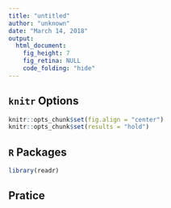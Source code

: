 ```yaml
---
title: "untitled"
author: "unknown"
date: "March 14, 2018"
output:
  html_document:
    fig_height: 7
    fig_retina: NULL
    code_folding: "hide"
---
```


## `knitr` Options

```r
knitr::opts_chunk$set(fig.align = "center")
knitr::opts_chunk$set(results = "hold")
```

## `R` Packages

```r
library(readr)
```

## Pratice
